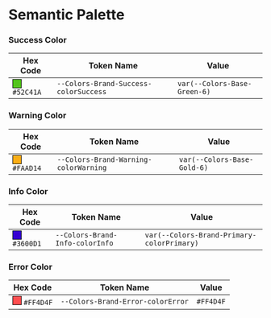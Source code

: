 # Semantic Palette

### Success Color

| Hex Code                                                                                           | Token Name                             | Value                    |
|----------------------------------------------------------------------------------------------------|----------------------------------------|--------------------------|
| <div style="display:inline-block; width:16px; height:16px; background-color:#52C41A; border:1px solid #000;"></div> `#52C41A` | `--Colors-Brand-Success-colorSuccess`  | `var(--Colors-Base-Green-6)` |


### Warning Color

| Hex Code                                                                                           | Token Name                             | Value                    |
|----------------------------------------------------------------------------------------------------|----------------------------------------|--------------------------|
| <div style="display:inline-block; width:16px; height:16px; background-color:#FAAD14; border:1px solid #000;"></div> `#FAAD14` | `--Colors-Brand-Warning-colorWarning`  | `var(--Colors-Base-Gold-6)` |

### Info Color


| Hex Code                                                                                           | Token Name                         | Value                               |
|----------------------------------------------------------------------------------------------------|------------------------------------|-------------------------------------|
| <div style="display:inline-block; width:16px; height:16px; background-color:#3600D1; border:1px solid #000;"></div> `#3600D1` | `--Colors-Brand-Info-colorInfo`    | `var(--Colors-Brand-Primary-colorPrimary)` |




### Error Color

| Hex Code                                                                                           | Token Name                          | Value     |
|----------------------------------------------------------------------------------------------------|-------------------------------------|-----------|
| <div style="display:inline-block; width:16px; height:16px; background-color:#FF4D4F; border:1px solid #000;"></div> `#FF4D4F` | `--Colors-Brand-Error-colorError`   | `#FF4D4F` |
